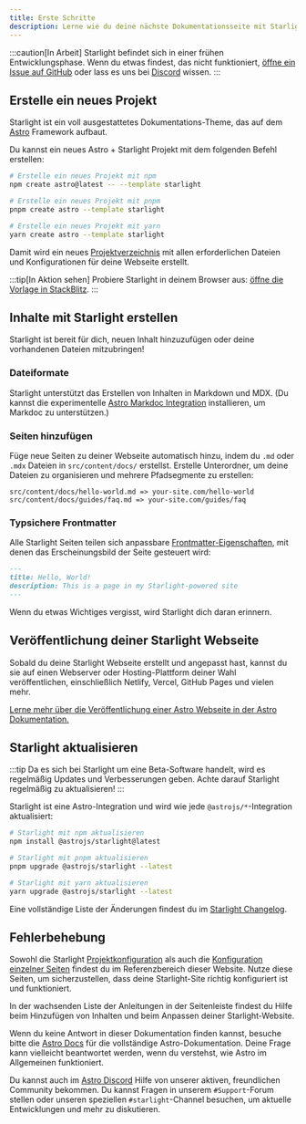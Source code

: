 ```yaml
---
title: Erste Schritte
description: Lerne wie du deine nächste Dokumentationsseite mit Starlight und Astro erstellst.
---
```



:::caution[In Arbeit]
Starlight befindet sich in einer frühen Entwicklungsphase.
Wenn du etwas findest, das nicht funktioniert, [öffne ein Issue auf GitHub](https://github.com/withastro/starlight/issues/new/choose) oder lass es uns bei [Discord](https://astro.build/chat) wissen.
:::

## Erstelle ein neues Projekt

Starlight ist ein voll ausgestattetes Dokumentations-Theme, das auf dem [Astro](https://astro.build) Framework aufbaut.

Du kannst ein neues Astro + Starlight Projekt mit dem folgenden Befehl erstellen:

<Tabs>
<TabItem label="npm">

```sh
# Erstelle ein neues Projekt mit npm
npm create astro@latest -- --template starlight
```

</TabItem>
<TabItem label="pnpm">

```sh
# Erstelle ein neues Projekt mit pnpm
pnpm create astro --template starlight
```

</TabItem>
<TabItem label="Yarn">

```sh
# Erstelle ein neues Projekt mit yarn
yarn create astro --template starlight
```

</TabItem>
</Tabs>

Damit wird ein neues [Projektverzeichnis](/de/guides/project-structure/) mit allen erforderlichen Dateien und Konfigurationen für deine Webseite erstellt.

:::tip[In Aktion sehen]
Probiere Starlight in deinem Browser aus:
[öffne die Vorlage in StackBlitz](https://stackblitz.com/github/withastro/starlight/tree/main/examples/basics).
:::

## Inhalte mit Starlight erstellen

Starlight ist bereit für dich, neuen Inhalt hinzuzufügen oder deine vorhandenen Dateien mitzubringen!

### Dateiformate

Starlight unterstützt das Erstellen von Inhalten in Markdown und MDX. (Du kannst die experimentelle [Astro Markdoc Integration](https://docs.astro.build/de/guides/integrations-guide/markdoc/) installieren, um Markdoc zu unterstützen.)

### Seiten hinzufügen

Füge neue Seiten zu deiner Webseite automatisch hinzu, indem du `.md` oder `.mdx` Dateien in `src/content/docs/` erstellst. Erstelle Unterordner, um deine Dateien zu organisieren und mehrere Pfadsegmente zu erstellen:

```
src/content/docs/hello-world.md => your-site.com/hello-world
src/content/docs/guides/faq.md => your-site.com/guides/faq
```

### Typsichere Frontmatter

Alle Starlight Seiten teilen sich anpassbare [Frontmatter-Eigenschaften](/de/reference/frontmatter/), mit denen das Erscheinungsbild der Seite gesteuert wird:

```md
---
title: Hello, World!
description: This is a page in my Starlight-powered site
---
```

Wenn du etwas Wichtiges vergisst, wird Starlight dich daran erinnern.

## Veröffentlichung deiner Starlight Webseite

Sobald du deine Starlight Webseite erstellt und angepasst hast, kannst du sie auf einen Webserver oder Hosting-Plattform deiner Wahl veröffentlichen, einschließlich Netlify, Vercel, GitHub Pages und vielen mehr.

[Lerne mehr über die Veröffentlichung einer Astro Webseite in der Astro Dokumentation.](https://docs.astro.build/de/guides/deploy/)

## Starlight aktualisieren

:::tip
Da es sich bei Starlight um eine Beta-Software handelt, wird es regelmäßig Updates und Verbesserungen geben. Achte darauf Starlight regelmäßig zu aktualisieren!
:::

Starlight ist eine Astro-Integration und wird wie jede `@astrojs/*`-Integration aktualisiert:

<Tabs>
<TabItem label="npm">

```sh
# Starlight mit npm aktualisieren
npm install @astrojs/starlight@latest
```

</TabItem>
<TabItem label="pnpm">

```sh
# Starlight mit pnpm aktualisieren
pnpm upgrade @astrojs/starlight --latest
```

</TabItem>
<TabItem label="Yarn">

```sh
# Starlight mit yarn aktualisieren
yarn upgrade @astrojs/starlight --latest
```

</TabItem>
</Tabs>

Eine vollständige Liste der Änderungen findest du im [Starlight Changelog](https://github.com/withastro/starlight/blob/main/packages/starlight/CHANGELOG.md).

## Fehlerbehebung

Sowohl die Starlight [Projektkonfiguration](/reference/configuration/) als auch die [Konfiguration einzelner Seiten](/reference/frontmatter/) findest du im Referenzbereich dieser Website. Nutze diese Seiten, um sicherzustellen, dass deine Starlight-Site richtig konfiguriert ist und funktioniert.

In der wachsenden Liste der Anleitungen in der Seitenleiste findest du Hilfe beim Hinzufügen von Inhalten und beim Anpassen deiner Starlight-Website.

Wenn du keine Antwort in dieser Dokumentation finden kannst, besuche bitte die [Astro Docs](https://docs.astro.build) für die vollständige Astro-Dokumentation. Deine Frage kann vielleicht beantwortet werden, wenn du verstehst, wie Astro im Allgemeinen funktioniert.

Du kannst auch im [Astro Discord](https://astro.build/chat/) Hilfe von unserer aktiven, freundlichen Community bekommen. Du kannst Fragen in unserem `#Support`-Forum stellen oder unseren speziellen `#starlight`-Channel besuchen, um aktuelle Entwicklungen und mehr zu diskutieren.